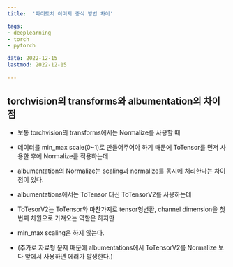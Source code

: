 ```yaml
---
title:  '파이토치 이미지 증식 방법 차이'

tags:
- deeplearning
- torch
- pytorch

date: 2022-12-15
lastmod: 2022-12-15
 
---
```



## torchvision의 transforms와 albumentation의 차이점

- 보통 torchvision의 transforms에서는 Normalize를 사용할 때
- 데이터를 min_max scale(0~1)로 만들어주어야 하기 때문에 ToTensor를 먼저 사용한 후에 Normalize를 적용하는데 
- albumentation의 Normalize는 scaling과 normalize를 동시에 처리한다는 차이점이 있다.

- albumentations에서는 ToTensor 대신 ToTensorV2를 사용하는데 
- ToTesorV2는 ToTensor와 마찬가지로 tensor형변환, channel dimension을 첫번째 차원으로 가져오는 역할은 하지만
- min_max scaling은 하지 않는다.

- (추가로 자료형 문제 때문에 albumentations에서 ToTensorV2를 Normalize 보다 앞에서 사용하면 에러가 발생한다.)